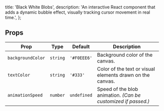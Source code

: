   title: 'Black White Blobs',
  description:
    'An interactive React component that adds a dynamic bubble effect, visually tracking cursor movement in real time.',
};

<ComponentCodePreview name='black-white-blobs' type="separate" />

## Props

| Prop             | Type       | Default      | Description                                                  |
| ---------------- | ---------- | ------------ | ------------------------------------------------------------ |
| `backgroundColor`| `string`   | `'#F0EEE6'`  | Background color of the canvas.                              |
| `textColor`      | `string`   | `'#333'`     | Color of the text or visual elements drawn on the canvas.    |
| `animationSpeed` | `number`   | `undefined`  | Speed of the blob animation. *(Can be customized if passed.)* |
